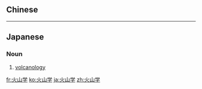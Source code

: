 {{also|火山學}}
==Chinese==
{{zh-see|火山學}}

----

==Japanese==
{{ja-kanjitab|か|さん|がく|k2=ざん|r=y|yomi=o}}

===Noun===
{{ja-noun|かざんがく}}

# [[volcanology]]

[[fr:火山学]]
[[ko:火山学]]
[[ja:火山学]]
[[zh:火山学]]